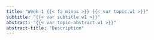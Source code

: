 ```yaml
---
title: "Week 1 {{< fa minus >}} {{< var topic.w1 >}}"
subtitle: "{{< var subtitle.w1 >}}"
abstract: "{{< var topic-abstract.w1 >}}"
abstract-title: "Description"
---
```

